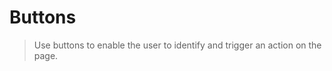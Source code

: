 
# Buttons

> Use buttons to enable the user to identify and trigger an action on the page.

<ExternalButton
    type="storybook"
    href="https://pendo-io.github.io/components/?path=/docs/components-button--docs"
/>
<ExternalButton
    type="figma"
    href="https://www.figma.com/design/ZrRkcXFK5gTSjXyffal9Ch/%F0%9F%8C%88-Prism-Components?node-id=2-11&m=dev"
/>

<ContentTabs />
